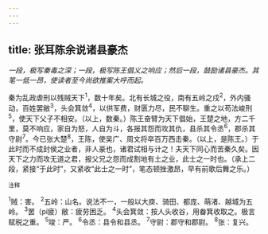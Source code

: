 ```yaml
---
---
---
```

title: 张耳陈余说诸县豪杰
---



*一段，极写秦毒之深；一段，极写陈王倡义之响应；然后一段，鼓励诸县豪杰。其笔一低一昂，使读者至今尚欲推案大呼而起。*

秦为乱政虐刑以残贼天下<sup>1</sup>，数十年矣。北有长城之役，南有五岭之戍<sup>2</sup>，外内骚动，百姓罢敝<sup>3</sup>，头会箕敛<sup>4</sup>，以供军费，财匮力尽，民不聊生。重之以苟法峻刑<sup>5</sup>，使天下父子不相安。（以上，数秦。）陈王奋臂为天下倡始，王楚之地，方二千里，莫不响应，家自为怒，人自为斗，各报其怨而攻其仇，县杀其令丞<sup>6</sup>，郡杀其守尉<sup>7</sup>。今已张大楚<sup>8</sup>，王陈，使吴广、周文将卒百万西击秦。（以上，是陈王。）于此时而不成封侯之业者，非人豪也，诸君试相与计之！夫天下同心而苦秦久矣。因天下之力而攻无道之君，报父兄之怨而成割地有土之业，此士之一时也。（承上二段，紧接“于此时”，又紧收“此士之一时”，笔态顿挫激昂，早有前歌后舞之乐。）

<sup>注释</sup>

<sup>1</sup>贼：害。
<sup>2</sup>五岭：山名。说法不一，一般以大庾、骑田、都庞、萌渚、越城为五岭。
<sup>3</sup>罢（pí疲）敝：疲劳困乏。
<sup>4</sup>头会箕敛：按人头收谷，用畚箕收取之。极言赋税之重。
<sup>5</sup>竣：严。
<sup>6</sup>令丞：县令和县丞。
<sup>7</sup>守尉：郡守和郡尉。
<sup>8</sup>张：复兴。